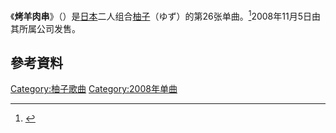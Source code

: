{{Infobox Single
| Name           = 烤羊肉串
| Cover Size     =
| Caption        =
| Artist         = [[柚子_(组合)|柚子]]
| from Album     = [[FURUSATO|FURUSATO]]
| Released       = 2008年11月5日
| Format         =
| Recorded       =
| Genre          = [[J-Pop|J-Pop]]
| Language       =
| Length         = 11分50秒
| Label          =
| Writer         = 柚子
| Lyricist       =
| Composer       =
| Arranger       =
| Certification  = *金（[[日本唱片協會|日本唱片協會]]）
| Chart position = *周榜第2位（[[Oricon公信榜|Oricon]]）
*2008年度年榜110位（Oricon）
| Last single    = Yesterday and Tomorrow<br />（2008年）
| This single    = '''烤羊肉串'''<br />（2008年）
| Next single    = 想见你<br />（2009年）
| Misc           ={{Extra track listing
 | Album         = FURUSATO
 | Type          = studio
 | prev_track    = 
 | prev_no       = 
 | this_track    = '''烤羊肉串'''
 | track_no      = 
 | next_track    = 
 | next_no       = 
}}{{Extra track listing
 | Album         = YUZU YOU [2006-2011]
 | Type          = greatest
 | prev_track    = 
 | prev_no       = 
 | this_track    = '''烤羊肉串'''
 | track_no      = 
 | next_track    = 
 | next_no       = 
}}
}}

《'''烤羊肉串'''》（{{jpn|j=シシカバブー}}）是[[日本|日本]]二人组合[[柚子_(組合)|柚子]]（ゆず）的第26张单曲。<ref>{{Cite web|url =http://www.senha-yuzu.jp/discography/single/index.php|title =ゆず Official Website | ディスコグラフィ | シングル|accessdate =2016-05-25|author =|date =|publisher =|language =ja|deadurl =yes|archiveurl =https://web.archive.org/web/20160602084404/http://www.senha-yuzu.jp/discography/single/index.php|archivedate =2016-06-02}}</ref>2008年11月5日由其所属公司{{link-ja|Senha&Company|セーニャ・アンド・カンパニー}}发售。

== 參考資料 ==
{{reflist}}

{{柚子单曲}}
{{音乐小作品}}

{{DEFAULTSORT:shishikababuu}}
[[Category:柚子歌曲|Category:柚子歌曲]]
[[Category:2008年单曲|Category:2008年单曲]]